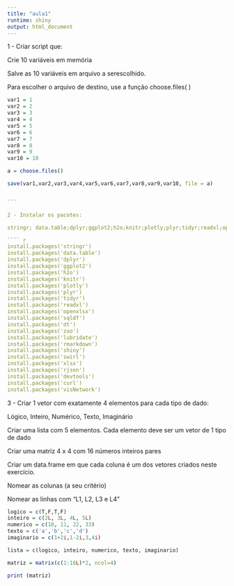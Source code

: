 ```yaml
---
title: "aula1"
runtime: shiny
output: html_document
---
```

1 - Criar script que:

Crie 10 variáveis em memória

Salve as 10 variáveis em arquivo a serescolhido. 

Para escolher o arquivo de destino, use a função choose.files( )

````r

var1 = 1
var2 = 2
var3 = 3
var4 = 4
var5 = 5
var6 = 6
var7 = 7
var8 = 8
var9 = 9
var10 = 10

a = choose.files()

save(var1,var2,var3,var4,var5,var6,var7,var8,var9,var10, file = a)


```

2 - Instalar os pacotes: 

stringr; data.table;dplyr;ggplot2;h2o;knitr;plotly;plyr;tidyr;readxl;openxlsx;sqldf;dt;zoo;lubridate;rmardown;shiny;swirl;xlsx;rjson;devtools;curl;visNetwork

```` r

install.packages('stringr')
install.packages('data.table')
install.packages('dplyr')
install.packages('ggplot2')
install.packages('h2o')
install.packages('knitr')
install.packages('plotly')
install.packages('plyr')
install.packages('tidyr')
install.packages('readxl')
install.packages('openxlsx')
install.packages('sqldf')
install.packages('dt')
install.packages('zoo')
install.packages('lubridate')
install.packages('rmarkdown')
install.packages('shiny')
install.packages('swirl')
install.packages('xlsx')
install.packages('rjson')
install.packages('devtools')
install.packages('curl')
install.packages('visNetwork')

````


3 - Criar 1 vetor com exatamente 4 elementos para cada tipo de dado:

  Lógico, Inteiro, Numérico, Texto, Imaginário
  
Criar uma lista com 5 elementos. Cada elemento deve ser um vetor de 1 tipo de dado

Criar uma matriz 4 x 4 com 16 números inteiros pares

Criar um data.frame em que cada coluna é um dos vetores criados neste exercício.

  Nomear as colunas (a seu critério)
  
  Nomear as linhas com “L1, L2, L3 e L4”
  
````r

logico = c(T,F,T,F)
inteiro = c(2L, 3L, 4L, 5L)
numerico = c(10, 11, 22, 33)
texto = c('a','b','c','d')
imaginario = c(1+2i,1-2i,3,4i)

lista = c(logico, inteiro, numerico, texto, imaginario)

matriz = matrix(c(1:16L)*2, ncol=4)

print (matriz)

````